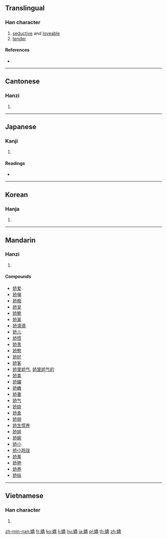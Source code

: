 {{also|娇}}
==Translingual==

===Han character===
{{Han char|rn=38|rad=女|as=12|sn=15|four=42427|canj=VHKB|ids=⿰女喬}}

# [[seductive]] and [[loveable]]
# [[tender]]

====References====
* {{Han ref|kx=0271.310|dkj=06739|dj=0539.220|hdz=21081.060|uh=5B0C|ud=23308|bh=BC62|bd=48226}}

----

==Cantonese==

===Hanzi===
{{yue-hanzi|jyut=giu1|y=giu1|sim=娇}}

# {{defn|lang=yue|sort=女12}}

----

==Japanese==

===Kanji===
{{ja-kanji|grade=|rs=女12}}

# {{defn|lang=ja|sort=女12}}

====Readings====
* {{ja-readings|on=[[きょう]] (kyō)|kun=[[なまめかしい]] (namamekashii)}}

----

==Korean==

===Hanja===
{{ko-hanja|hangeul=교|rv=gyo|mr=kyo}}

# {{defn|lang=ko|sort=女12}}

----

==Mandarin==

===Hanzi===
{{cmn-hanzi|sim=娇|pin=[[jiāo]] ([[jiao1]])|wg=chiao<sup>1</sup>}}

# {{defn|lang=cmn|sort=女12}}

====Compounds====
* [[娇爱]]
* [[娇嗔]]
* [[娇痴]]
* [[娇宠]]
* [[娇脆]]
* [[娇翠]]
* [[娇滴滴]]
* [[娇儿]]
* [[娇惯]]
* [[娇贵]]
* [[娇憨]]
* [[娇好]]
* [[娇客]]
* [[娇里娇气]], [[娇里娇气的]]
* [[娇美]]
* [[娇媚]]
* [[娇嫩]]
* [[娇妻]]
* [[娇气]]
* [[娇娆]]
* [[娇柔]]
* [[娇弱]]
* [[娇生惯养]]
* [[娇娃]]
* [[娇婉]]
* [[娇小]]
* [[娇小玲珑]]
* [[娇羞]]
* [[娇艳]]
* [[娇养]]
* [[娇纵]]

----

==Vietnamese==

===Han character===
{{vi-hantu|[[kiều]]|rs=女12}}

# {{defn|lang=vi|sort=女12}}

[[zh-min-nan:嬌]]
[[fr:嬌]]
[[ko:嬌]]
[[li:嬌]]
[[hu:嬌]]
[[ja:嬌]]
[[pl:嬌]]
[[th:嬌]]
[[zh:嬌]]